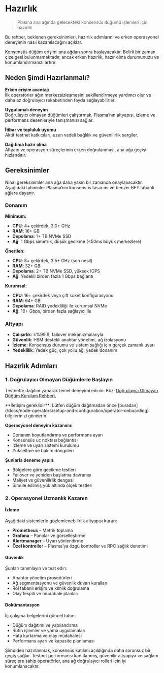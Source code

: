 # Hazırlık

> Plasma ana ağında gelecekteki konsensüs düğümü işlemleri için hazırlık

Bu rehber, beklenen gereksinimleri, hazırlık adımlarını ve erken operasyonel deneyimin nasıl kazanılacağını açıklar.

<Note>
  Konsensüs düğüm erişimi ana ağdan sonra başlayacaktır. Belirli bir zaman çizelgesi bulunmamaktadır, ancak erken hazırlık, hazır olma durumunuzu ve konumlandırmanızı artırır.
</Note>

## Neden Şimdi Hazırlanmalı?

**Erken erişim avantajı**\
İlk operatörler ağın merkezsizleşmesini şekillendirmeye yardımcı olur ve daha az doğrulayıcı rekabetinden fayda sağlayabilirler.

**Uygulamalı deneyim**\
Doğrulayıcı olmayan düğümleri çalıştırmak, Plasma’nın altyapısı, izleme ve performans desenleriyle tanışmanızı sağlar.

**İtibar ve topluluk uyumu**\
Aktif testnet katkıcıları, uzun vadeli bağlılık ve güvenilirlik sergiler.

**Dağıtıma hazır olma**\
Altyapı ve operasyon süreçlerinin erken doğrulanması, ana ağa geçişi hızlandırır.

## Gereksinimler

<Warning>
  Nihai gereksinimler ana ağa daha yakın bir zamanda onaylanacaktır. Aşağıdaki tahminler Plasma’nın konsensüs tasarımı ve benzer BFT tabanlı ağlara dayanır.
</Warning>

### Donanım

**Minimum:**

* **CPU**: 4+ çekirdek, 3.0+ GHz
* **RAM**: 16+ GB
* **Depolama**: 1+ TB NVMe SSD
* **Ağ**: 1 Gbps simetrik, düşük gecikme (\<50ms büyük merkezlere)

**Önerilen:**

* **CPU**: 8+ çekirdek, 3.5+ GHz (son nesil)
* **RAM**: 32+ GB
* **Depolama**: 2+ TB NVMe SSD, yüksek IOPS
* **Ağ**: Yedekli birden fazla 1 Gbps bağlantı

**Kurumsal:**

* **CPU**: 16+ çekirdek veya çift soket konfigürasyonu
* **RAM**: 64+ GB
* **Depolama**: RAID yedekliliği ile kurumsal NVMe
* **Ağ**: 10+ Gbps, birden fazla sağlayıcı ile

### Altyapı

* **Çalışırlık**: ≥%99.9, failover mekanizmalarıyla
* **Güvenlik**: HSM destekli anahtar yönetimi, ağ izolasyonu
* **İzleme**: Konsensüs durumu ve sistem sağlığı için gerçek zamanlı uyarı
* **Yedeklilik**: Yedek güç, çok yollu ağ, yedek donanım

## Hazırlık Adımları

### 1. Doğrulayıcı Olmayan Düğümlerle Başlayın

Testnette dağıtım yaparak temel deneyimi edinin. Bkz: [Doğrulayıcı Olmayan Düğüm Kurulum Rehberi.](../setup-and-configuration/non-validator-node-setup)

<Note>
  **İletişim gereklidir**: Lütfen düğüm dağıtmadan önce [buradan](/docs/node-operators/setup-and-configuration/operator-onboarding) bilgilerinizi gönderin.
</Note>

**Operasyonel deneyim kazanımı:**

* Donanım boyutlandırma ve performans ayarı
* Konsensüs uç noktası bağlantısı
* İzleme ve uyarı sistemi kurulumu
* Yükseltme ve bakım döngüleri

**Şunlarla deneme yapın:**

* Bölgelere göre gecikme testleri
* Failover ve yeniden başlatma davranışı
* Maliyet vs güvenilirlik dengesi
* Simüle edilmiş yük altında ölçek testleri

### 2. Operasyonel Uzmanlık Kazanın

#### İzleme

Aşağıdaki sistemlerle gözlemlenebilirlik altyapısı kurun:

* **Prometheus** – Metrik toplama
* **Grafana** – Panolar ve görselleştirme
* **Alertmanager** – Uyarı yönlendirme
* **Özel kontroller** – Plasma’ya özgü kontroller ve RPC sağlık denetimi

#### Güvenlik

Şunları tanımlayın ve test edin:

* Anahtar yönetim prosedürleri
* Ağ segmentasyonu ve güvenlik duvarı kuralları
* Rol tabanlı erişim ve kimlik doğrulama
* Olay tespiti ve müdahale planları

#### Dokümantasyon

İç çalışma belgelerini güncel tutun:

* Düğüm dağıtımı ve yapılandırma
* Rutin işlemler ve yama uygulamaları
* Hata kurtarma ve olay müdahalesi
* Performans ayarı ve kapasite planlaması

Şimdiden hazırlanmak, konsensüs katılımı açıldığında daha sorunsuz bir geçiş sağlar. Testnet performansı kanıtlanmış, güvenilir altyapıya ve sağlam süreçlere sahip operatörler, ana ağ doğrulayıcı rolleri için iyi konumlanacaktır.
